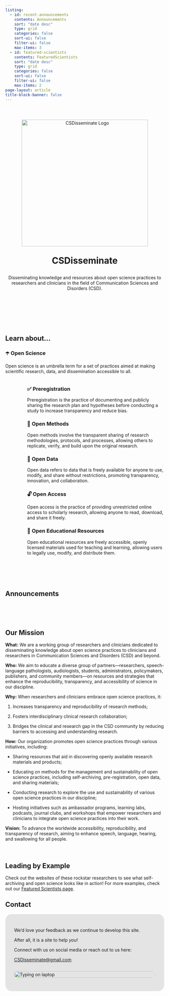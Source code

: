 ```yaml
---
listing:
  - id: recent-announcements
    contents: Announcements
    sort: "date desc"
    type: grid
    categories: false
    sort-ui: false
    filter-ui: false
    max-items: 3
  - id: featured-scientists
    contents: FeaturedScientists
    sort: "date desc"
    type: grid
    categories: false
    sort-ui: false
    filter-ui: false
    max-items: 2
page-layout: article
title-block-banner: false
---
```


:::: {style="text-align: center; padding-top: 2em; padding-bottom: 2em;"}
<img src="Images/CSDisseminate Logo_White Logo_Purple Background Circle.png" alt="CSDisseminate Logo" style="width: 400px;"/>

::: {style="font-size: 2em; font-weight: 700; margin-top: 1em;"}
CSDisseminate
:::

<p style="max-width: 600px; margin: 1em auto; font-size: 1.1em;">

Disseminating knowledge and resources about open science practices to researchers and clinicians in the field of Communication Sciences and Disorders (CSD).

</p>
::::

\
\
\

## Learn about...

### ☂️ Open Science

Open science is an umbrella term for a set of practices aimed at making scientific research, data, and dissemination accessible to all.

::::: columns
::: {.column width="10%"}
:::

::: {.column width="90%"}
### ✅ Preregistration

Preregistration is the practice of documenting and publicly sharing the research plan and hypotheses before conducting a study to increase transparency and reduce bias.

### 📐 Open Methods

Open methods involve the transparent sharing of research methodologies, protocols, and processes, allowing others to replicate, verify, and build upon the original research.

### 💽 Open Data

Open data refers to data that is freely available for anyone to use, modify, and share without restrictions, promoting transparency, innovation, and collaboration.

### 🔓 Open Access

Open access is the practice of providing unrestricted online access to scholarly research, allowing anyone to read, download, and share it freely.

### 🍎 Open Educational Resources

Open educational resources are freely accessible, openly licensed materials used for teaching and learning, allowing users to legally use, modify, and distribute them.
:::
:::::

\
\
\

## Announcements

::: {#recent-announcements}
:::

\
\
\

## Our Mission

**What:** We are a working group of researchers and clinicians dedicated to disseminating knowledge about open science practices to clinicians and researchers in Communication Sciences and Disorders (CSD) and beyond.

**Who:** We aim to educate a diverse group of partners—researchers, speech-language pathologists, audiologists, students, administrators, policymakers, publishers, and community members—on resources and strategies that enhance the reproducibility, transparency, and accessibility of science in our discipline.

**Why:** When researchers and clinicians embrace open science practices, it:

1.  Increases transparency and reproducibility of research methods;

2.  Fosters interdisciplinary clinical research collaboration;

3.  Bridges the clinical and research gap in the CSD community by reducing barriers to accessing and understanding research.

**How:** Our organization promotes open science practices through various initiatives, including:

-   Sharing resources that aid in discovering openly available research materials and products;

-   Educating on methods for the management and sustainability of open science practices, including self-archiving, pre-registration, open data, and sharing materials;

-   Conducting research to explore the use and sustainability of various open science practices in our discipline;

-   Hosting initiatives such as ambassador programs, learning labs, podcasts, journal clubs, and workshops that empower researchers and clinicians to integrate open science practices into their work.

**Vision:** To advance the worldwide accessibility, reproducibility, and transparency of research, aiming to enhance speech, language, hearing, and swallowing for all people.\
\
\

## Leading by Example

Check out the websites of these rockstar researchers to see what self-archiving and open science looks like in action! For more examples, check out our [Featured Scientists page](FeaturedScientists.qmd).

::: {#featured-scientists}
:::

## Contact

::::: {style="background-color: #e4e4e4; border-radius: 20px; padding: 2em; display: flex; align-items: center; justify-content: space-between; flex-wrap: wrap;"}
::: {style="flex: 1; min-width: 300px; padding-right: 2em; font-size: 1em;"}
We'd love your feedback as we continue to develop this site.

After all, it is a site to help *you*!

Connect with us on social media or reach out to us here:

[CSDisseminate\@gmail.com](mailto:CSDisseminate@gmail.com)
:::

::: {style="flex: 1; min-width: 300px;"}
<img src="Images/Typing on Laptop.jpg" alt="Typing on laptop" style="width: 100%; border-radius: 15px;"/>
:::
:::::

\

